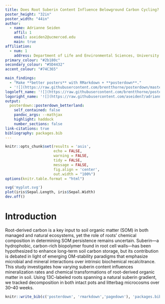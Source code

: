 ```yaml
---
title: Does Root Suberin Content Influence Belowground Carbon Cycling?
poster_height: "32in"
poster_width: "44in"
author:
  - name: Adrianne Seiden
    affil: 1
    email: aseiden2@ucmerced.edu
    main: true
affiliation:
  - num: 1
    address: Department of Life and Environmental Sciences, University of California, Merced, CA, USA
primary_colour: "#2b180c"
secondary_colour: "#5D4432"
accent_colour: "#74C365"

main_findings:
  - "Make **better posters** with RMarkdown + **posterdown**."
  - '![](https://raw.githubusercontent.com/brentthorne/posterdown/master/images/betterhexlogo.png){.main_pic}'
logoleft_name: '![](https://raw.githubusercontent.com/brentthorne/posterdown/master/images/qr-code-black.png){.main-img-left}'
logoright_name: '![](https://raw.githubusercontent.com/aseiden7/adrianne-code/main/conference-posters/CANVAS-2025-logo.png){.main-img-right}'
output: 
  posterdown::posterdown_betterland:
    self_contained: false
    pandoc_args: --mathjax
    highlight: haddock
    number_sections: false
link-citations: true
bibliography: packages.bib
---
```


```r
knitr::opts_chunk$set(results = 'asis',
                      echo = FALSE,
                      warning = FALSE,
                      tidy = FALSE,
                      message = FALSE,
                      fig.align = 'center',
                      out.width = "100%")
options(knitr.table.format = "html") 
```

```r
svg('myplot.svg')
plot(iris$Sepal.Length, iris$Sepal.Width)
dev.off()
```

# Introduction

Root-derived carbon is a key input to soil organic matter (SOM) in both managed and natural ecosystems, yet the role of roots’ chemical composition in determining SOM persistence remains uncertain. Suberin—a hydrophobic, carbon-rich biopolymer found in root cell walls—has been hypothesized to enhance long-term soil carbon storage, but its contribution is debated in light of emerging OM-stability paradigms that emphasize microbial and mineral interactions over intrinsic biochemical recalcitrance. This study investigates how varying suberin content influences mineralization rates and chemical transformations of root-derived organic matter in soil. Using 13C-labeled roots spanning a natural suberin gradient, we tracked decomposition in both intact pots and litterbag microcosms over 30–40 weeks.

```r
knitr::write_bib(c('posterdown', 'rmarkdown','pagedown'), 'packages.bib')
```
